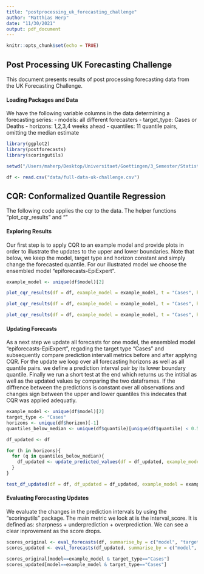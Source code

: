 ```yaml
---
title: "postprocessing_uk_forecasting_challenge"
author: "Matthias Herp"
date: "11/30/2021"
output: pdf_document
---
```


```r
knitr::opts_chunk$set(echo = TRUE)
```

## Post Processing UK Forecasting Challenge

This document presents results of post processing forecasting data from the UK Forecasting Challenge. 

#### Loading Packages and Data

We have the following variable columns in the data determining a forecasting series:
- models: all different forecasters
- target_type: Cases or Deaths
- horizons: 1,2,3,4 weeks ahead
- quantiles: 11 quantile pairs, omitting the median estimate

```r
library(ggplot2)
library(postforecasts)
library(scoringutils)

setwd("/Users/maherp/Desktop/Universitaet/Goettingen/3_Semester/Statistisches_Praktikum/post-processing-forecasts")

df <- read.csv("data/full-data-uk-challenge.csv")
```

## CQR: Conformalized Quantile Regression

The following code applies the cqr to the data. The helper functions "plot_cqr_results" and ""

#### Exploring Results

Our first step is to apply CQR to an example model and provide plots in order to illustrate the updates to the upper and lower boundaries. Note that below, we keep the model, target type and horizon constant and simply change the forecasted quantile. For our illustrated model we choose the ensembled model "epiforecasts-EpiExpert".

```r
example_model <- unique(df$model)[2]

plot_cqr_results(df = df, example_model = example_model, t = "Cases", h = 1, q = 0.025)

plot_cqr_results(df = df, example_model = example_model, t = "Cases", h = 1, q = 0.2)

plot_cqr_results(df = df, example_model = example_model, t = "Cases", h = 1, q = 0.4)
```

#### Updating Forecasts

As a next step we update all forecasts for one model, the ensembled model "epiforecasts-EpiExpert", regading the target type "Cases" and subsequently compare prediction intervall metrics before and after applying CQR. For the update we loop over all forecasting horizons as well as all quantile pairs. we define a prediction interval pair by its lower boundary quantile. Finally we run a short test at the end which returns us the intitial as well as the updated values by comparing the two dataframes. If the diffrence between the predictions is constant over all observations and changes sign between the upper and lower quantiles this indecates that CQR was applied adequatly.

```r
example_model <- unique(df$model)[2]
target_type <- "Cases"
horizons <- unique(df$horizon)[-1]
quantiles_below_median <- unique(df$quantile)[unique(df$quantile) < 0.5][-1]

df_updated <- df

for (h in horizons){
  for (q in quantiles_below_median){
    df_updated <- update_predicted_values(df = df_updated, example_model = example_model, t = target_type, h = h, q = q)
  }
}

test_df_updated(df = df, df_updated = df_updated, example_model = example_model, t = "Cases", h = 1, q = 0.025)
```

#### Evaluating Forecasting Updates

We evaluate the changes in the prediction intervals by using the "scoringutils" package. The main metric we look at is the interval_score. It is defined as: sharpness + underprediction + overprediction. We can see a clear inprovement as the score drops.

```r
scores_original <- eval_forecasts(df, summarise_by = c("model", "target_type"))
scores_updated <- eval_forecasts(df_updated, summarise_by = c("model", "target_type"))

scores_original[model==example_model & target_type=="Cases"]
scores_updated[model==example_model & target_type=="Cases"]

```